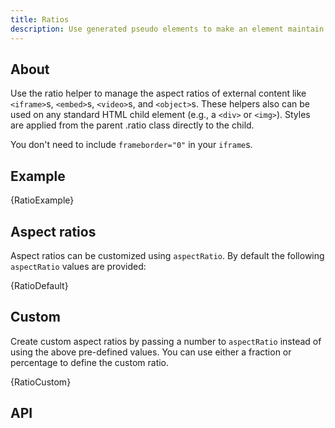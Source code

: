 ```yaml
---
title: Ratios
description: Use generated pseudo elements to make an element maintain the aspect ratio of your choosing. Perfect for responsively handling video or slideshow embeds based on the width of the parent.
---
```



## About

Use the ratio helper to manage the aspect ratios of external content like
`<iframe>`s, `<embed>`s, `<video>`s, and `<object>`s. These helpers also can be used on
any standard HTML child element (e.g., a `<div>` or `<img>`). Styles are applied from
the parent .ratio class directly to the child.

You don't need to include `frameborder="0"` in your `iframe`s.

## Example

<CodeBlock language="jsx" live>
  {RatioExample}
</CodeBlock>

## Aspect ratios

Aspect ratios can be customized using `aspectRatio`. By default the following `aspectRatio`
values are provided:

<CodeBlock language="jsx" live previewClassName="ratio-examples">
  {RatioDefault}
</CodeBlock>

## Custom

Create custom aspect ratios by passing a number to `aspectRatio` instead of using the above
pre-defined values. You can use either a fraction or percentage to define the custom ratio.

<CodeBlock language="jsx" live previewClassName="ratio-examples">
  {RatioCustom}
</CodeBlock>

## API
